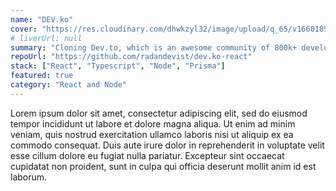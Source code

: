 ```yaml
---
name: "DEV.ko"
cover: "https://res.cloudinary.com/dhwkzyl32/image/upload/q_65/v1660189803/radanfolio/projects/dev.ko/dev.ko-cover_qoivbh.png"
# liverUrl: null
summary: "Cloning Dev.to, which is an awesome community of 800k+ developers"
repoUrl: "https://github.com/radandevist/dev.ko-react"
stack: ["React", "Typescript", "Node", "Prisma"]
featured: true
category: "React and Node"
---
```


Lorem ipsum dolor sit amet, consectetur adipiscing elit, sed do eiusmod tempor incididunt ut labore et dolore magna aliqua. Ut enim ad minim veniam, quis nostrud exercitation ullamco laboris nisi ut aliquip ex ea commodo consequat. Duis aute irure dolor in reprehenderit in voluptate velit esse cillum dolore eu fugiat nulla pariatur. Excepteur sint occaecat cupidatat non proident, sunt in culpa qui officia deserunt mollit anim id est laborum.
